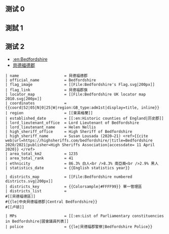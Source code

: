 {{Testcases notice}}

== 测试 0 ==
{{Testcase table
| official_name           = {{{official_name}}}
| other_name              = {{{other_name}}}
| image_main              = {{{image_main}}}
| image_caption           = {{{image_caption}}}
| flag_image              = {{{flag_image}}}
| flag_link               = {{{flag_link}}}
| arms_image              = {{{arms_image}}}
| arms_link               = {{{arms_link}}}
| motto                   = {{{motto}}}
| image_map               = {{{image_map}}}
| coordinates             = {{{coordinates}}}
| region                  = {{{region}}}
| established_date        = {{{established_date}}}
| established_by          = {{{established_by}}}
| preceded_by             = {{{preceded_by}}}
| origin                  = {{{origin}}}
| lord_lieutenant_office  = {{{lord_lieutenant_office}}}
| lord_lieutenant_name    = {{{lord_lieutenant_name}}}
| high_sheriff_office     = {{{high_sheriff_office}}}
| high_sheriff_name       = {{{high_sheriff_name}}}
| area_total_km2          = {{{area_total_km2}}}
| area_total_rank         = {{{area_total_rank}}}
| ethnicity               = {{{ethnicity}}}
| county_council          = {{{county_council}}}
| unitary_council         = {{{unitary_council}}}
| unitary_council1        = {{{unitary_council1}}}
| government              = {{{government}}}
| joint_committees        = {{{joint_committees}}}
| admin_hq                = {{{admin_hq}}}
| area_council_km2        = {{{area_council_km2}}}
| area_council_rank       = {{{area_council_rank}}}
| iso_code                = {{{iso_code}}}
| ons_code                = {{{ons_code}}}
| gss_code                = {{{gss_code}}}
| nuts_code               = {{{nuts_code}}}
| districts_map           = {{{districts_map}}}
| districts_key           = {{{districts_key}}}
| districts_list          = {{{districts_list}}}
| MPs                     = {{{MPs}}}
| police                  = {{{police}}}
| website                 = {{{website}}}
}}

== 測試 1 ==
{{Testcase table
| official_name           = Surrey
| flag_image              = [[File:Surrey.svg|150px]]
| flag_link               = Flag of Surrey
| arms_image              = [[File:Surrey shield.svg|100px]]
| arms_link               = 
| locator_map             = [[File:Surrey UK locator map 2010.svg|200px]]
| coordinates             = {{coord|51|15|N|0|25|W|region:GB_type:adm1st|display=title, inline}}
| region                  = [[South East England|South East]]
| established_date        = [[Historic counties of England|before 1066]]
| lord_lieutenant_office  = Lord Lieutenant of Surrey
| lord_lieutenant_name    = Michael More-Molyneux
| high_sheriff_office     = High Sheriff of Surrey
| high_sheriff_name       = Shahid Azeem<ref>{{London Gazette|issue=62943|page=5161|date=13 March 2020}}</ref> (2020–21)
| area_total_km2          = 1663
| area_total_rank         = 35th
| statistics_date         = {{English statistics year}}
| county_council          = [[Surrey County Council]]
| admin_hq                = [[Kingston upon Thames]] (Extra-territorially)
| area_council_km2        = 1663
| area_council_rank       = 25th
| iso_code                = GB-SRY
| ons_code                = 43
| gss_code                = E10000030
| nuts_code               = UKJ23
| districts_map           = [[File:Surrey numbered districts.svg|200px]]
| districts_key           = 
| districts_list          = 
#[[Borough of Spelthorne|Spelthorne]]
#[[Borough of Runnymede|Runnymede]]
#[[Surrey Heath]]
#[[Borough of Woking|Woking]]
#[[Borough of Elmbridge|Elmbridge]]
#[[Borough of Guildford|Guildford]]
#[[Borough of Waverley|Waverley]]
#[[Mole Valley]]
#[[Epsom and Ewell]]
#{{nowrap|[[Reigate and Banstead]]}}
#[[Tandridge District|Tandridge]]
| MPs                     = [[List of Parliamentary constituencies in Surrey|List of MPs]]
| police                  = [[Surrey Police]]
| website                 = {{URL|www.surreycc.gov.uk}}
}}

{{Testcase table
| official_name          = Northumberland
| flag_image             = [[File:Flag of Northumberland.svg|100px|border]]
| flag_link              = Flag of Northumberland
| arms_image             = [[File:Arms of Northumberland County Council.svg|100px]]
| arms_link              = Coat of arms of Northumberland
| locator_map            = [[File:Northumberland UK locator map 2010.svg|200px]]
| coordinates            = {{coord|55|10|N|2|00|W|region:GB_type:adm1st|display=title, inline}}
| region                 = [[North East England|North East]]
| established_date       = [[Historic counties of England|Ancient]]
| lord_lieutenant_office = Lord Lieutenant of Northumberland
| lord_lieutenant_name   = [[Jane Percy, Duchess of Northumberland]]
| high_sheriff_office    = High Sheriff of Northumberland
| high_sheriff_name      = Thomas Fairfax of Mindrum <ref>{{London Gazette|issue=62943|page=5161|date=13 March 2020}}</ref> (2020–21)
| area_total_km2         = 5013
| area_total_rank        = 6th
| statistics_date        = {{English statistics year}}
| unitary_council        = [[Northumberland County Council]]
| admin_hq               = [[Morpeth, Northumberland|Morpeth]]
| ethnicity              = 95.4% White British
| iso_code               = GB-NBL
| ons_code               = 00EM
| gss_code               = E06000057
| nuts_code              = UKC21
| MPs                    = [[List of Parliamentary constituencies in Northumberland|List of MPs]]
| police                 = [[Northumbria Police]]
| website                = {{URL|www.northumberland.gov.uk}}
}}

{{Testcase table
| official_name          = West Midlands
| other_name             =
| image_main             =
| image_caption          =
| flag_image             =[[File:Flag of the West Midlands County.svg|150px]]
| flag_link              =
| arms_image             =
| arms_link              =
| motto                  =
| locator_map            = [[File:West Midlands UK locator map 2010.svg|200px|West Midlands within England]]
| coordinates            =
| region                 = [[West Midlands (region)|West Midlands]]
| established_date       = 1 April 1974
| established_by         = [[Local Government Act 1972]]
| preceded_by            =
| origin                 =
| lord_lieutenant_office = Lord Lieutenant of the West Midlands
| lord_lieutenant_name   = John Crabtree, OBE
| high_sheriff_office    = High Sheriff of the West Midlands
| high_sheriff_name      = Wade Lyn, CBE<ref>{{London Gazette|issue=62943|page=5161|date=13 March 2020}}</ref> (2020–21)
| area_total_km2         = 902
| area_total_rank        = 42nd
| ethnicity              = 70.1% White (69.0% White British)<br />18.9% Asian<br />6.0% Black<br />3.4% Mixed<br />1.6% Other<ref>{{cite web | url=http://www.ons.gov.uk/ons/rel/census/2011-census/key-statistics-for-local-authorities-in-england-and-wales/rft-table-ks201ew.xls | title=2011 Census: Key Statistics for Local Authorities in England and Wales | publisher=[[Office for National Statistics|ONS]] | accessdate=26 December 2012 | archive-url=https://web.archive.org/web/20160224143452/http://www.ons.gov.uk/ons/rel/census/2011-census/key-statistics-for-local-authorities-in-england-and-wales/rft-table-ks201ew.xls | archive-date=24 February 2016 | url-status=live | df=dmy-all }}</ref>
| county_council         = <!-- ''No county council''<br />[http://birmingham.gov.uk/cs/Satellite?c=Page&childpagename=SystemAdmin%2FPageLayout&cid=1223092745907&packedargs=currentType%3DDate%26eventSearchType%3Ddate%26website%3D1&pagename=BCC%2FCommon%2FWrapper%2FWrapper&rendermode=live West Midlands Joint Committee]<br />Responsible for Public Transport ([[Transport for West Midlands|Centro/Network West Midlands]]) & West Midlands Police, Fire Services -->
| unitary_council        =
| unitary_council1       =
| government             =[[West Midlands Combined Authority]]<br />'''•''' [[Mayor of the West Midlands|Mayor]] [[Andy Street]]
| Mayor                  =[[Andy Street]]
| joint_committees       =
| admin_hq               = [[Birmingham]]
| area_council_km2       = 902
| area_council_rank      = th
| iso_code               =
| ons_code               = 2E
| gss_code               =
| nuts_code              = UKG3
| districts_map          = [[File:West Midlands numbered districts.svg|200px]]
| districts_key          =
| districts_list         = #[[Wolverhampton|City of Wolverhampton]]
# [[Metropolitan Borough of Dudley|Dudley]]
# [[Metropolitan Borough of Walsall|Walsall]]
# [[Sandwell]]
# [[Birmingham|City of Birmingham]]
# [[Metropolitan Borough of Solihull|Solihull]]
# [[Coventry|City of Coventry]]
| MPs                    = [[List of Parliamentary constituencies in the West Midlands (county)|28 MPs]]
| police                 = [[West Midlands Police]]
| website                = {{URL|www.wmca.org.uk}}
}}

{{Testcase table
| official_name          = Greater Manchester
| flag_image             = [[File:Unofficial_County_Flag_of_Greater_Manchester.svg|200px]]
| flag_link              = Flag of Greater Manchester
| locator_map            = [[File:Greater Manchester UK locator map 2010.svg|200px]]
| coordinates            = {{Coord|53|30|N|2|19|W|region:GB_type:city|display=title, inline}}
| region                 = [[North West England|North West]]
| established_date       = 1 April 1974
| established_by         = [[Local Government Act 1972]]
| lord_lieutenant_office = Lord Lieutenant of Greater Manchester
| lord_lieutenant_name   = Warren James Smith
| high_sheriff_office    = High Sheriff of Greater Manchester
| high_sheriff_name      = Eamonn O'Neal <ref>{{cite web|url=https://www.prolificnorth.co.uk/news/publishing-news/2020/03/former-men-and-granada-exec-named-high-sheriff-greater-manchester|title=Former MEN and Granada exec named High Sheriff of Greater Manchester|publisher=Prolificnorth|accessdate= 12 April 2020}}</ref> (2020–21)
| government             = '''• Type'''<br>[[Combined authority]]<br>'''• Body'''<br>[[Greater Manchester Combined Authority]]<br>'''• [[Mayor of Greater Manchester|Mayor]]'''<br>[[Andy Burnham]] ([[Labour Party (UK)|L]])
| area_total_km2         = 1276
| area_total_rank        = 39th
| ethnicity              = {{plainlist|
*White British (79.8%)
*Other White (4.0%)
*South Asian (8.1%)
*Black (2.8%)
*Mixed Race (2.3%)
*Chinese (1.0%)
*Other (2.2%)
}}

| ons_code       = 2A
| gss_code       = E11000001
| nuts_code      = UKD3

| districts_map  = [[File:Greater Manchester numbered districts.svg|200px]]
| districts_key  = [[Metropolitan borough|Metropolitan districts]]
| districts_list =
# [[Manchester|City of Manchester]]
# [[Metropolitan Borough of Stockport|Stockport]]
# [[Tameside]]
# [[Metropolitan Borough of Oldham|Oldham]]
# [[Metropolitan Borough of Rochdale|Rochdale]]
# [[Metropolitan Borough of Bury|Bury]]
# [[Metropolitan Borough of Bolton|Bolton]]
# [[Metropolitan Borough of Wigan|Wigan]]
# [[City of Salford]]
# [[Trafford]]
| MPs     = 
*18 Labour
*9 Conservative
[[List of Parliamentary constituencies and Members of Parliament in Greater Manchester|List of MPs]]
| police  = [[Greater Manchester Police]]
| website = {{URL|www.greatermanchester-ca.gov.uk}}
}}

{{Testcase table
| official_name           = Buckinghamshire
| flag_image              = [[File:Flag of Buckinghamshire.svg|125px]]
| flag_link               = Flag of Buckinghamshire
| arms_image              = [[File:Arms of Buckinghamshire County Council.svg|125px]]
| motto                   = ''Vestigia nulla retrorsum'' <br />("No turning back / We do not retreat")
| locator_map             = [[File:Buckinghamshire UK locator map 2010.svg|200px]]
| coordinates             = {{coord|51|50|N|0|50|W|region:GB_type:adm1st|display=title, inline}}
| region                  = [[South East England|South East]]
| established_date        = [[Historic counties of England|Ancient]]
| lord_lieutenant_office  = Lord Lieutenant of Buckinghamshire
| lord_lieutenant_name    = Henry Aubrey-Fletcher
| high_sheriff_office     = High Sheriff of Buckinghamshire
| high_sheriff_name       = Andrew Farncombe<ref>{{London Gazette|issue=62943|page=5161|date=13 March 2020}}</ref> (2020–21)
| area_total_km2          = 1873.58
| area_total_rank         = 32nd
| ethnicity               = 91.7% White<br />4.3% S. Asian<br />1.6% Black{{cn|date=July 2020}}<!-- NB not https://www.nomisweb.co.uk/reports/localarea?compare=E10000002 because this is just the part of Bucks under Bucks Council control. BoMK would need including too -->

| districts_map           = [[File:Bucks-2-unitaries.png|150px]]
| districts_key           = {{Colorsample|#FFFF99}} Unitary
| districts_list          = 
# {{nowrap|[[Buckinghamshire Council|Buckinghamshire]] (unitary)}}
# {{nowrap|[[Borough of Milton Keynes|Milton Keynes]] (unitary)}}
| MPs                     = [[List of Parliamentary constituencies in Buckinghamshire|List of MPs]]
| police                  = [[Thames Valley Police]]
| website                 = {{URL|www.buckscc.gov.uk}}
}}

{{Testcase table
|official_name           = Wiltshire
|flag_image              = [[File:County Flag of Wiltshire.svg|border|125px]]
|flag_link               = Flag of Wiltshire
|arms_image              = [[File:Arms of Wiltshire County Council.svg|100px]]
|locator_map             = [[File:Wiltshire UK locator map 2010.svg|200px|Wiltshire within England]] 
|coordinates             = {{coord|51|20|N|1|55|W|region:GB_type:adm1st|display=title, inline}}
|region                  = [[South West England|South West]]
|established_date        = [[Historic counties of England|Ancient]]
|lord_lieutenant_office  = Lord Lieutenant of Wiltshire
|lord_lieutenant_name    = [[Sarah Troughton]]
|high_sheriff_office     = High Sheriff of Wiltshire
|high_sheriff_name       = [[Ashley Truluck|Major-General Ashley Truluck CB CBE]]<ref>{{London Gazette|issue=62943|page=5161|date=13 March 2020}}</ref> (2020–21) 
|area_total_km2          = 3485
|area_total_rank         = 14th
|ethnicity               = 2011 Census, excluding Swindon: 
93.4% White British<br/>1.3% Asian<br/> 1.2% Mixed Race<br/> 0.6% Black<br/> 0.2% Other 
|unitary_council         = [[Wiltshire Council]]
|admin_hq                = [[Trowbridge]]
|iso_code                = GB-WIL
|ons_code                = 00HY
|gss_code                = E06000054
|nuts_code               = UKK15
|districts_map           = [[File:Wiltshire numbered districts.svg|170px]]
|districts_key           = {{Colorsample|#FEFE77}} Unitary
|districts_list          = 
# [[Wiltshire Council|Wiltshire]]
# [[Borough of Swindon|Swindon]]
|MPs                     = [[List of Parliamentary constituencies in Wiltshire|List of MPs]]
|police                  = [[Wiltshire Police]]
|website                 = {{URL|www.wiltshire.gov.uk}}<br />{{URL|www.swindon.gov.uk}}
}}

{{Testcase table
| official_name          = Cheshire
| other_name = County Palatine of Chester
| flag_image             = [[File:Cheshire Flag.svg|175px]]
| flag_link              = Flag of Cheshire
| motto                   = ''Jure Et Dignitate Gladii''<br /> ("By the Right and Dignity of the Sword")
<!--for non-English motto, use: ''Motto in italics''<br />("English translation")-->
| locator_map            = [[File:Cheshire UK locator map 2010.svg|200px]]
| coordinates            = {{coord|53|10|N|2|35|W|region:GB_type:adm1st_source:GNS-enwiki|display=title, inline}}
| region                 = [[North West England|North West]]
| established_date       = [[Historic counties of England|Ancient]]
| lord_lieutenant_office = Lord Lieutenant of Cheshire
| lord_lieutenant_name   = Thomas David Briggs
| high_sheriff_office    = High Sheriff of Cheshire
| high_sheriff_name      = Nicholas Hopkinson (2020–21)<ref>{{London Gazette|issue=62943|page=5161|date=13 March 2020}}</ref>
| area_total_km2         = 2343
| area_total_rank        = 25th
| ethnicity              = 97.3% White<br/>1.7% Asian<br/>0.6% Black<br/>0.4% White Other
| statistics_date        = {{English statistics year}}
| districts_map          = [[File:Cheshire unitary number.png|200px]]
| districts_key          = All unitary
| districts_list         = 
#{{nowrap|[[Cheshire West and Chester]]}}
#[[Cheshire East]]
#[[Warrington]]
#[[Borough of Halton|Halton]]
| MPs                    = [[List of Parliamentary constituencies in Cheshire|List of MPs]]
| police                 = [[Cheshire Constabulary]]
}}

{{Testcase table
| official_name           = Greater London
| other_name              = London region
| locator_map             = [[File:Greater London administrative area in England.svg|200px]]
| map_caption             = Greater London county (red)<br />City of London (red & white stripes)<br />London region (both)
| coordinates             = {{coord|51|30|N|0|5|W|region:GB_type:adm1st|display=title, inline}}
| established_date        = 1 April 1965
| established_by          = [[London Government Act 1963]]
| government              = [[Greater London Authority]]<br />'''•''' [[Mayor of London|Mayor]] [[Sadiq Khan]]<br />'''•''' [[London Assembly]]
| admin_hq                = [[Southwark]]
| lord_lieutenant_office  = Lord Lieutenant of Greater London
| lord_lieutenant_name    = [[Ken Olisa]]
| high_sheriff_office     = High Sheriff of Greater London
| high_sheriff_name       = John Garbutt<ref>{{London Gazette|issue=62943|page=5161|date=13 March 2020}}</ref> (2020–21)
| area_total_km2          = 1569
| area_total_rank         = 25th
| area_council_km2        = 1572
| population_council      = 8,961,989 (mid-2019 estimate)<ref name=ons-mid2019>{{cite web|title=MYE2: Population Estimates by single year of age and sex for local authorities in the UK, mid-2019|url=https://www.ons.gov.uk/peoplepopulationandcommunity/populationandmigration/populationestimates/datasets/populationestimatesforukenglandandwalesscotlandandnorthernireland|website=ONS|publisher=Office for National Statistics|access-date=15 July 2020}}</ref>
| density_council         = 5701
| ethnicity               = 59.8% White (of which 44.9% [[White British]]) <br /> 18.4% [[British Asian|Asian]] <br /> 13.3% Black <br /> 5% mixed <br /> 3.4% other
| statistics_date         = {{English statistics year}}
| ons_code                = H
| gss_code                = E12000007
| nuts_code               = UKI
| blank_name_sec1                 = [[Human Development Index|HDI]] (2017)
| blank_info_sec1                 = 0.967<ref name="GlobalDataLab">{{cite web|url=https://hdi.globaldatalab.org/areadata/shdi/|title=Sub-national HDI - Area Database - Global Data Lab|website=hdi.globaldatalab.org|language=en|access-date=2020-07-15}}</ref><br/>{{color|#090|very high}} · [[List of regions of the United Kingdom by Human Development Index|1st]]
| website                 = <div>[https://www.london.gov.uk/ London.gov.uk]</div>
{{infobox|child=yes
| header1 = [[File:London-counties.svg|250px]] {{nobold|Counties of the London region}}
| label2 = [[Counties of England|Counties]]
| data2 =<ol style="margin-left:0;list-style-position:inside;">
<li>[[City of London]]</li>
<li>Greater London</li>
</ol>
| rowclass2 = mergedrow
}}
| districts_map           = [[File:London-boroughs.svg|250px|Boroughs of London]]
| districts_list          = {{Collapsible list
 | title = {{nobold|[[List of London boroughs|33 districts]]}}
 | 1=<ol style="margin-left:0;list-style-position:inside;white-space:nowrap;">
  <li>[[City of London]]</li>
  <li>[[City of Westminster]]</li>
  <li>[[Royal Borough of Kensington and Chelsea|Kensington and Chelsea]]</li>
  <li>{{nowrap|[[London Borough of Hammersmith and Fulham|Hammersmith and Fulham]]</li>}}
  <li>[[London Borough of Wandsworth|Wandsworth]]</li>
  <li>[[London Borough of Lambeth|Lambeth]]</li>
  <li>[[London Borough of Southwark|Southwark]]</li>
  <li>[[London Borough of Tower Hamlets|Tower Hamlets]]</li>
  <li>[[London Borough of Hackney|Hackney]]</li>
  <li>[[London Borough of Islington|Islington]]</li>
  <li>[[London Borough of Camden|Camden]]</li>
  <li>[[London Borough of Brent|Brent]]</li>
  <li>[[London Borough of Ealing|Ealing]]</li>
  <li>[[London Borough of Hounslow|Hounslow]]</li>
  <li>[[London Borough of Richmond upon Thames|Richmond upon Thames]]</li>
  <li>[[Royal Borough of Kingston upon Thames|Kingston upon Thames]]</li>
  <li>[[London Borough of Merton|Merton]]</li>
  <li>[[London Borough of Sutton|Sutton]]</li>
  <li>[[London Borough of Croydon|Croydon]]</li>
  <li>[[London Borough of Bromley|Bromley]]</li>
  <li>[[London Borough of Lewisham|Lewisham]]</li>
  <li>[[Royal Borough of Greenwich|Greenwich]]</li>
  <li>[[London Borough of Bexley|Bexley]]</li>
  <li>[[London Borough of Havering|Havering]]</li>
  <li>[[London Borough of Barking and Dagenham|Barking and Dagenham]]</li>
  <li>[[London Borough of Redbridge|Redbridge]]</li>
  <li>[[London Borough of Newham|Newham]]</li>
  <li>[[London Borough of Waltham Forest|Waltham Forest]]</li>
  <li>[[London Borough of Haringey|Haringey]]</li>
  <li>[[London Borough of Enfield|Enfield]]</li>
  <li>[[London Borough of Barnet|Barnet]]</li>
  <li>[[London Borough of Harrow|Harrow]]</li>
  <li>[[London Borough of Hillingdon|Hillingdon]]</li>
 </ol>
}}
| MPs                     = [[List of Parliamentary constituencies in London|73 MPs]]
| police                  = [[City of London Police]] and [[Metropolitan Police]]
}}

== 测试 2 ==
* [[:en:Bedfordshire]]
* [[貝德福德郡]]

{{Testcase table
| name                    = 貝德福德郡
| official_name           = Bedfordshire
| flag_image              = [[File:Bedfordshire's Flag.svg|200px]]
| flag_link               = 貝德福郡旗
| locator_map             = [[File:Bedfordshire UK locator map 2010.svg|200px]]
| coordinates             = {{coord|52|05|N|0|25|W|region:GB_type:adm1st|display=title, inline}}
| region                  = [[東英格蘭]]
| established_date        = [[:en:Historic counties of England|历史郡]]
| lord_lieutenant_office  = Lord Lieutenant of Bedfordshire
| lord_lieutenant_name    = Helen Nellis
| high_sheriff_office     = High Sheriff of Bedfordshire
| high_sheriff_name       = Susan Lousada (2020–21) <ref>{{cite web|url=https://highsheriffs.com/bedfordshire/|title=Bedfordshire 2020/2021|publisher=High Sheriffs Association|accessdate= 11 April 2020}} </ref>
| area_total_km2          = 1235
| area_total_rank         = 41
| ethnicity               = 86.3% 白人<br />8.3% 南亞裔<br />2.9% 黑人
| statistics_date         = {{English statistics year}}

| districts_map           = [[File:Bedfordshire numbered districts.svg|200px]]
| districts_key           = {{Colorsample|#FFFF99}} 單一管理區
| districts_list          = 
#[[貝德福德區]]
#{{le|中央貝德福德郡|Central Bedfordshire}}
#[[卢顿]]

| MPs                     = [[:en:List of Parliamentary constituencies in Bedfordshire|國會議員列表]]
| police                  = {{le|貝德福郡警察|Bedfordshire Police}}
}}
<pre>
| name                    = 貝德福德郡
| official_name           = Bedfordshire
| flag_image              = [[File:Bedfordshire's Flag.svg|200px]]
| flag_link               = 貝德福郡旗
| locator_map             = [[File:Bedfordshire UK locator map 2010.svg|200px]]
| coordinates             = {{coord|52|05|N|0|25|W|region:GB_type:adm1st|display=title, inline}}
| region                  = [[東英格蘭]]
| established_date        = [[:en:Historic counties of England|历史郡]]
| lord_lieutenant_office  = Lord Lieutenant of Bedfordshire
| lord_lieutenant_name    = Helen Nellis
| high_sheriff_office     = High Sheriff of Bedfordshire
| high_sheriff_name       = Susan Lousada (2020–21) <ref>{{cite web|url=https://highsheriffs.com/bedfordshire/|title=Bedfordshire 2020/2021|publisher=High Sheriffs Association|accessdate= 11 April 2020}} </ref>
| area_total_km2          = 1235
| area_total_rank         = 41
| ethnicity               = 86.3% 白人<br />8.3% 南亞裔<br />2.9% 黑人
| statistics_date         = {{English statistics year}}

| districts_map           = [[File:Bedfordshire numbered districts.svg|200px]]
| districts_key           = {{Colorsample|#FFFF99}} 單一管理區
| districts_list          = 
#[[貝德福德區]]
#{{le|中央貝德福德郡|Central Bedfordshire}}
#[[卢顿]]

| MPs                     = [[:en:List of Parliamentary constituencies in Bedfordshire|國會議員列表]]
| police                  = {{le|貝德福郡警察|Bedfordshire Police}}
</pre>

{{clear}}
{{reflist}}
{{clear}}